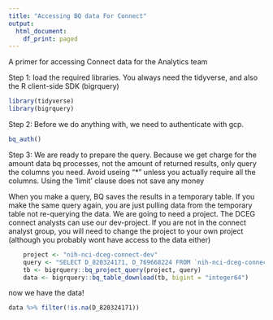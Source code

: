 ```yaml
---
title: "Accessing BQ data For Connect"
output:
  html_document:
    df_print: paged
---
```


A primer for accessing Connect data for the Analytics team

Step 1: load the required libraries.  You always need the tidyverse, and also the 
R client-side SDK (bigrquery)

```r
library(tidyverse)
library(bigrquery)
```

Step 2: Before we do anything with, we need to authenticate with gcp.

```r
bq_auth()
```

Step 3: We are ready to prepare the query.  Because we get charge for the amount data bq processes, not the amount of returned results, only query the columns you need.  Avoid useing "*" unless you actually require all the columns. Using the 'limit' clause does not save any money

When you make a query, BQ saves the results in a temporary table.  If you make the same query again, you are just pulling data from the temporary table not re-querying the data.  We are going to need a project. The DCEG connect analysts can use our dev-project.  If you are not in the connect analyst group, you will need to change the project to your own project (although you probably wont have access to the data either)


```r
    project <- "nih-nci-dceg-connect-dev"
    query <- "SELECT D_820324171, D_769668224 FROM `nih-nci-dceg-connect-dev.M2.flat_M2`"
    tb <- bigrquery::bq_project_query(project, query)
    data <- bigrquery::bq_table_download(tb, bigint = "integer64")
```

now we have the data!

```r
data %>% filter(!is.na(D_820324171))
```

